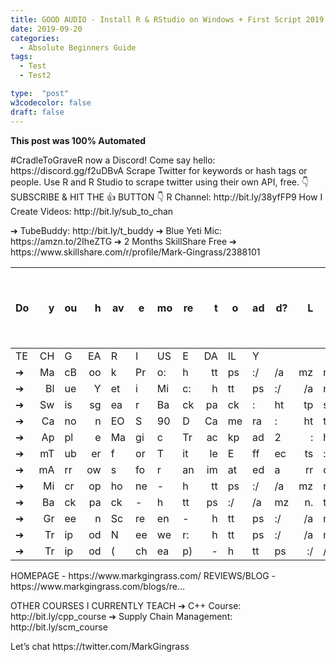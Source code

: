 ```yaml
---
title: GOOD AUDIO - Install R & RStudio on Windows + First Script 2019
date: 2019-09-20
categories:
  - Absolute Beginners Guide
tags:
  - Test
  - Test2

type:  "post"
w3codecolor: false
draft: false
---
```


**
This post was 100% Automated
**


#CradleToGraveR now a Discord! Come say hello: https://discord.gg/f2uDBvA
Scrape Twitter for keywords or hash tags or people. Use R and R Studio to scrape twitter using their own API, free.
👇SUBSCRIBE & HIT THE 👍 BUTTON 👇
R Channel: http://bit.ly/38yfFP9
How I Create Videos: http://bit.ly/sub_to_chan

➔ TubeBuddy: http://bit.ly/t_buddy
➔ Blue Yeti Mic: https://amzn.to/2IheZTG
➔ 2 Months SkillShare Free ➔  https://www.skillshare.com/r/profile/Mark-Gingrass/2388101

Do you have more to add? Let me know how you liked the video or if I need anything corrected in the comments below.
- - - - - - - - - - - - - - - - - - - - - - - - - - - - - - - - -
TECH GEAR I USE DAILY
➔ MacBook Pro: https://amzn.to/2XxeBsG
➔ Blue Yeti Mic: https://amzn.to/2IheZTG
➔ Swissgear Backpack: https://youtu.be/VTTnRMyFkB8
➔ Canon EOS 90D Camera: https://amzn.to/2u0o52K
➔ Apple Magic Trackpad 2: https://amzn.to/31XDugG
➔ mTuber for Title Effects : https://motionvfx.sjv.io/3M3KM
➔ mArrows for animated arrows: https://motionvfx.sjv.io/9B3oe
➔ Microphone - https://amzn.to/2LYfJkr
➔ Backpack - https://amzn.to/2Ep4uez
➔ Green Screen - https://amzn.to/2JVzMgP
➔ Tripod Neewer: https://amzn.to/2uF275X
➔ Tripod (cheap) - https://amzn.to/2Eo2wv4

HOMEPAGE - https://www.markgingrass.com/
REVIEWS/BLOG - https://www.markgingrass.com/blogs/re...

OTHER COURSES I CURRENTLY TEACH
➔ C++ Course: http://bit.ly/cpp_course
➔ Supply Chain Management:  http://bit.ly/scm_course

Let's chat
https://twitter.com/MarkGingrass
